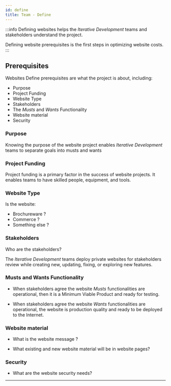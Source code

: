 ```yaml
---
id: define
title: Team - Define
---
```


:::info
Defining websites helps the _Iterative Development_ teams and stakeholders understand the project.

Defining website prerequisites is the first steps in optimizing website costs.
:::

## Prerequisites

Websites Define prerequisites are what the project is about, including:
- Purpose
- Project Funding
- Website Type
- Stakeholders
- The *Musts* and *Wants* Functionality
- Website material
- Security

### Purpose

Knowing the purpose of the website project enables _Iterative Development_ teams to separate goals into musts and wants

### Project Funding

Project funding is a primary factor in the success of website projects. It enables teams to have skilled people, equipment, and tools.

### Website Type

Is the website:

- Brochureware ?
- Commerce ?
- Something else ?

### Stakeholders

Who are the stakeholders?

The _Iterative Development_ teams deploy private websites for stakeholders review while creating new, updating, fixing, or exploring new features.

### Musts and Wants Functionality

- When stakeholders agree the website _Musts_ functionalities are operational, then it is a Minimum Viable Product and ready for testing.

- When stakeholders agree the website _Wants_ functionalities are operational, the website is production quality and ready to be deployed to the Internet.

### Website material

- What is the website message ?

- What existing and new website material will be in website pages?

### Security

- What are the website security needs?

---
